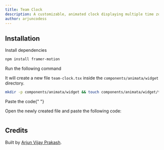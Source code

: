 ```yaml
---
title: Team Clock
description: A customizable, animated clock displaying multiple time zones for remote teams.
author: arjuncodess
---
```


<ComponentPreview name="widget-team-clock--docs" />

## Installation

<Steps>
<Step>Install dependencies</Step>

```bash
npm install framer-motion
```

<Step>Run the following command</Step>

It will create a new file `team-clock.tsx` inside the `components/animata/widget` directory.

```bash
mkdir -p components/animata/widget && touch components/animata/widget/team-clock.tsx
```

<Step>Paste the code</Step>{" "}

Open the newly created file and paste the following code:

```jsx file=<rootDir>/animata/widget/team-clock.tsx

```

</Steps>

## Credits

Built by [Arjun Vijay Prakash](https://github.com/arjuncodess).
